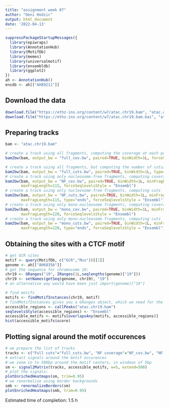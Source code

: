 ---
title: "assignment week 07"
author: "Deni Hodzic"
output: html_document
date: '2022-04-13'
---

```{r}
suppressPackageStartupMessages({
  library(epiwraps)
  library(AnnotationHub)
  library(MotifDb)
  library(memes)
  library(universalmotif)
  library(ensembldb)
  library(ggplot2)
})
ah <- AnnotationHub()
ensdb <- ah[["AH89211"]]
```


## Download the data

```{r, eval=FALSE}
download.file("https://ethz-ins.org/content/w7/atac.chr19.bam", "atac.chr19.bam", mode="wb")
download.file("https://ethz-ins.org/content/w7/atac.chr19.bam.bai", "atac.chr19.bam.bai", mode="wb")
```


## Preparing tracks

```{r}
bam <- "atac.chr19.bam"

# create a track using all fragments, computing the coverage at each position (and force Ensembl naming)
bam2bw(bam, output_bw = "full_cov.bw", paired=TRUE, binWidth=1L, forceSeqlevelsStyle = "Ensembl")

# create a track using all fragments, but computing the number of cuts/insertion sites at each position
bam2bw(bam, output_bw = "full_cuts.bw", paired=TRUE, binWidth=1L, type="ends", forceSeqlevelsStyle = "Ensembl")
# create a track using only nucleosome-free fragments, computing coverage
bam2bw(bam, output_bw = "NF_cov.bw", paired=TRUE, binWidth=1L, minFragLength=30, 
       maxFragLength=115, forceSeqlevelsStyle = "Ensembl")
# create a track using only nucleosome-free fragments, computing cuts
bam2bw(bam, output_bw = "NF_cuts.bw", paired=TRUE, binWidth=1L, minFragLength=30,
       maxFragLength=115, type="ends", forceSeqlevelsStyle = "Ensembl")
# create a track using only mono-nucleosome fragments, computing coverage
bam2bw(bam, output_bw = "mono_cov.bw", paired=TRUE, binWidth=1L, minFragLength=130,
       maxFragLength=220, forceSeqlevelsStyle = "Ensembl")
# create a track using only mono-nucleosome fragments, computing cuts
bam2bw(bam, output_bw = "mono_cuts.bw", paired=TRUE, binWidth=1L, minFragLength=130,
       maxFragLength=220, type="ends", forceSeqlevelsStyle = "Ensembl")
```


## Obtaining the sites with a CTCF motif

```{r}
# get GCR sites
motif <- query(MotifDb, c("GCR","Mus"))[[1]]
genome <- ah[["AH68356"]]
# get the sequence for chromosome 19:
chr19 <- GRanges("19", IRanges(1L,seqlengths(genome)["19"]))
chr19 <- setNames(getSeq(genome, chr19), "19")
# an alternative way would have been just import(genome)["19"]

# find motifs
motifs <- findMotifInstances(chr19, motif)
# findMotifInstances gives you a GRanges object, which we need for the overlapsAny!
accessible_regions <- callPeaks("atac.chr19.bam")
seqlevelsStyle(accessible_regions) <- "Ensembl"
accessible_motifs <- motifs[overlapsAny(motifs, accessible_regions)]
hist(accessible_motifs$score)
```

## Plotting signal around the motif occurences

```{r}
# we prepare the list of tracks
tracks <- c("Full cuts"="full_cuts.bw", "NF coverage"="NF_cov.bw", "NF cuts"="NF_cuts.bw","Mono cov"="mono_cov.bw", "Mono cuts"="mono_cuts.bw")
# extract signals around the motif occurences
# we zoom in to 500bp around the motif centers, in windows of 5bp
sm <- signal2Matrix(tracks, accessible_motifs, w=5, extend=500)
# plot the signals:
plotEnrichedHeatmaps(sm, trim=0.95)
# we renormalize using border backgrounds
smb <- renormalizeBorders(sm)
plotEnrichedHeatmaps(smb, trim=0.95)
```
Estimated time of completion: 1.5 h